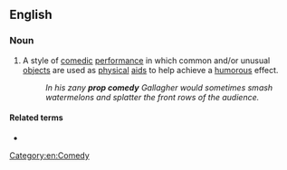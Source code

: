 ==English==

===Noun===
{{wikipedia}}
{{en-noun}}

# A style of [[comedic]] [[performance]] in which common and/or unusual [[objects]] are used as [[physical]] [[aids]] to help achieve a [[humorous]] effect.
#: ''In his zany '''prop comedy''' Gallagher would sometimes smash watermelons and splatter the front rows of the audience.''

====Related terms====
* {{l|en|prop comic}}

[[Category:en:Comedy]]